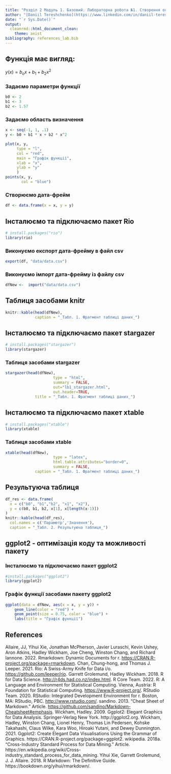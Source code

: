 ```yaml
---
title: "Розділ 2 Модуль 1. Базовий. Лабораторна робота №1. Створення основи типового Data Science-проєкту"
author: "[Daniil Tereshchenko](https://www.linkedin.com/in/daniil-tereshchenko/), `r format(Sys.time(), '%Y')`"
date: "`r Sys.Date()`"
output: 
  cleanrmd::html_document_clean:
    theme: axist
bibliography: references_lab.bib
---
```


## Функція має вигляд:

$y(x)=b_ox+b_1+b_2x^2$

### Задаємо параметри функції

```r
b0 <- 2
b1 <- 3
b2 <- 1.57
```

### Задаємо область визначення

```r
x <- seq(-1, 1, .1)
y <- b0 + b1 * x + b2 * x^2

plot(x, y,
     type = "l",
     col = "red",
     main = "Графік функції",
     xlab = "x",
     ylab = "y"
     )
points(x, y,
       col = "blue")
```

### Cтворюємо дата-фрейм

```r
df <- data.frame(x = x, y = y) 
```

## Інсталюємо та підключаємо пакет Rio

```r
# install.packages("rio")
library(rio)
```

### Виконуємо експорт дата-фрейму в файл csv

```r
export(df, "data/data.csv")
```

### Виконуємо імпорт дата-фрейму із файлу csv

```r
dfNew <-  import("data/data.csv")
```

## Таблиця засобами knitr

```r
knitr::kable(head(dfNew),
             caption = "_Табл. 1. Фрагмент таблиці даних_")
```

## Інсталюємо та підключаємо пакет stargazer

```r
# install.packages("stargazer")
library(stargazer)
```

### Таблиця засобами stargazer

```r
stargazer(head(dfNew),
                     type = "html",
                     summary = FALSE,
                     out="lb1_stargazer.html", 
                     out.header=TRUE,
             title = "_Табл. 1. Фрагмент таблиці даних_")

```

## Інсталюємо та підключаємо пакет xtable

```r
# install.packages("xtable")
library(xtable)
```

### Таблиця засобами xtable

```r
xtable(head(dfNew),
                     type = "latex",
                     html.table.attributes="border=0",
                     summary = FALSE,
             caption = "_Табл. 1. Фрагмент таблиці даних_")
```

## Результуюча таблиця

```r

df_res <- data.frame(
  x = c("b0", "b1","b2", "x1", "x2"), 
  y = c(b0, b1, b2, x[1], x[length(x-1)])
)
knitr::kable(head(df_res),
  col.names = c('Параметр','Значення'),
  caption = "_Табл. 2. Результуюча таблиця_")
```

## ggplot2 - оптимізація коду та можливості пакету

### Інсталюємо та підключаємо пакет ggplot2

```r
#install.packages("ggplot2")
library(ggplot2)
```

### Графік функції засобами пакету ggplot2

```r
ggplot(data = dfNew, aes(x = x, y = y)) + 
    geom_line(color = "red") + 
    geom_point(size = 0.75, color = "blue") +
    labs(title = "Графік функції")
```

## References

Allaire, JJ, Yihui Xie, Jonathan McPherson, Javier Luraschi, Kevin Ushey, Aron Atkins, Hadley Wickham, Joe Cheng, Winston Chang, and Richard Iannone. 2022. Rmarkdown: Dynamic Documents for r. [https://CRAN.R-project.org/package=rmarkdown](https://CRAN.R-project.org/package=rmarkdown).
Chan, Chung-hong, and Thomas J. Leeper. 2021. Rio: A Swiss-Army Knife for Data i/o. [https://github.com/leeper/rio](https://github.com/leeper/rio).
Garrett Grolemund, Hadley Wickham. 2018. R for Data Science. [http://r4ds.had.co.nz/index.html](http://r4ds.had.co.nz/index.html).
R Core Team. 2022. R: A Language and Environment for Statistical Computing. Vienna, Austria: R Foundation for Statistical Computing. [https://www.R-project.org/](https://www.R-project.org/).
RStudio Team. 2020. RStudio: Integrated Development Environment for r. Boston, MA: RStudio, PBC. [http://www.rstudio.com/](http://www.rstudio.com/).
sandino. 2013. “Cheat Sheet of Markdown.” Article. [https://github.com/sandino/Markdown-Cheatsheet#emphasis](https://github.com/sandino/Markdown-Cheatsheet#emphasis).
Wickham, Hadley. 2009. Ggplot2: Elegant Graphics for Data Analysis. Springer-Verlag New York. http://ggplot2.org.
Wickham, Hadley, Winston Chang, Lionel Henry, Thomas Lin Pedersen, Kohske Takahashi, Claus Wilke, Kara Woo, Hiroaki Yutani, and Dewey Dunnington. 2021. Ggplot2: Create Elegant Data Visualisations Using the Grammar of Graphics. https://CRAN.R-project.org/package=ggplot2.
wikipedia. 2018a. “Cross-Industry Standard Process for Data Mining.” Article. https://en.wikipedia.org/wiki/Cross-industry_standard_process_for_data_mining.
Yihui Xie, Garrett Grolemund, J. J. Allaire. 2018. R Markdown: The Definitive Guide. https://bookdown.org/yihui/rmarkdown/.